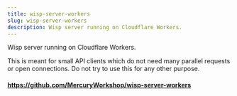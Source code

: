 ```yaml
---
title: wisp-server-workers
slug: wisp-server-workers
description: Wisp server running on Cloudflare Workers.
---
```


Wisp server running on Cloudflare Workers.

This is meant for small API clients which do not need many parallel requests or open connections. Do not try to use this for any other purpose.

#### https://github.com/MercuryWorkshop/wisp-server-workers